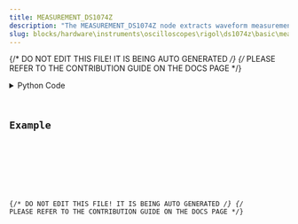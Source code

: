 ```yaml
---
title: MEASUREMENT_DS1074Z
description: "The MEASUREMENT_DS1074Z node extracts waveform measurements from a DS1074Z."
slug: blocks/hardware\instruments\oscilloscopes\rigol\ds1074z\basic\measurement-ds1074z
---
```


{/* DO NOT EDIT THIS FILE! IT IS BEING AUTO GENERATED */}
{/* PLEASE REFER TO THE CONTRIBUTION GUIDE ON THE DOCS PAGE */}


<PythonDocsDisplay docstring={docstring} />
<details>
<summary>Python Code</summary>



<Code code={pythonCode} lang="py" wrap theme="dracula" />

[Find this Flojoy Block on GitHub](https://github.com/flojoy-ai/blocks/blob/main/blocks/HARDWARE\INSTRUMENTS\OSCILLOSCOPES\RIGOL\DS1074Z\BASIC\MEASUREMENT_DS1074Z/MEASUREMENT_DS1074Z.py)

</details>

## Example


<GetHelpWidget />


<AppDisplay app={app} blockName="MEASUREMENT_DS1074Z" client:visible />


<Example />

{/* DO NOT EDIT THIS FILE! IT IS BEING AUTO GENERATED */}
{/* PLEASE REFER TO THE CONTRIBUTION GUIDE ON THE DOCS PAGE */}
